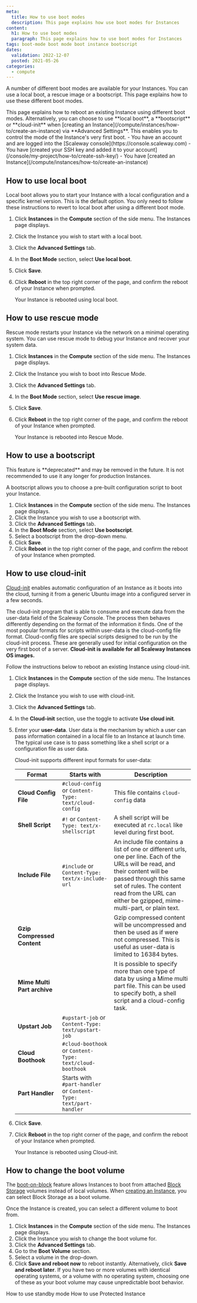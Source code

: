 ```yaml
---
meta:
  title: How to use boot modes
  description: This page explains how use boot modes for Instances
content:
  h1: How to use boot modes
  paragraph: This page explains how to use boot modes for Instances
tags: boot-mode boot mode boot instance bootscript
dates:
  validation: 2022-12-07
  posted: 2021-05-26 
categories:
  - compute
---
```


A number of different boot modes are available for your Instances. You can use a local boot, a rescue image or a bootscript. This page explains how to use these different boot modes.

<Macro id="iam-requirements" />

<Message type="tip">
  This page explains how to reboot an existing Instance using different boot modes. Alternatively, you can choose to use **local boot**, a **bootscript** or **cloud-init** when [creating an Instance](/compute/instances/how-to/create-an-instance) via **Advanced Settings**. This enables you to control the mode of the Instance's very first boot.
</Message>

<Message type="requirement">
  - You have an account and are logged into the [Scaleway console](https://console.scaleway.com)
  - You have [created your SSH key and added it to your account](/console/my-project/how-to/create-ssh-key/)
  - You have [created an Instance](/compute/instances/how-to/create-an-instance)
</Message>

## How to use local boot

Local boot allows you to start your Instance with a local configuration and a specific kernel version. This is the default option. You only need to follow these instructions to revert to local boot after using a different boot mode.

1. Click **Instances** in the **Compute** section of the side menu. The Instances page displays.
2. Click the Instance you wish to start with a local boot.
3. Click the **Advanced Settings** tab.
    <Lightbox src="scaleway-boot-modes.webp" alt=""/>
4. In the **Boot Mode** section, select **Use local boot**.
5. Click **Save**.
6. Click **Reboot** in the top right corner of the page, and confirm the reboot of your Instance when prompted.

    Your Instance is rebooted using local boot.

## How to use rescue mode

Rescue mode restarts your Instance via the network on a minimal operating system. You can use rescue mode to debug your Instance and recover your system data.

1. Click **Instances** in the **Compute** section of the side menu. The Instances page displays.
2. Click the Instance you wish to boot into Rescue Mode.
3. Click the **Advanced Settings** tab.
4. In the **Boot Mode** section, select **Use rescue image**.
5. Click **Save**.
6. Click **Reboot** in the top right corner of the page, and confirm the reboot of your Instance when prompted.

    Your Instance is rebooted into Rescue Mode.


## How to use a bootscript

<Message type="important">
  This feature is **deprecated** and may be removed in the future. It is not recommended to use it any longer for production Instances.
</Message>

A bootscript allows you to choose a pre-built configuration script to boot your Instance. 

1. Click **Instances** in the **Compute** section of the side menu. The Instances page displays.
2. Click the Instance you wish to use a bootscript with.
3. Click the **Advanced Settings** tab.
4. In the **Boot Mode** section, select **Use bootscript**.
5. Select a bootscript from the drop-down menu.
6. Click **Save**.
7. Click **Reboot** in the top right corner of the page, and confirm the reboot of your Instance when prompted.

## How to use cloud-init

[Cloud-init](/compute/instances/concepts/#cloud-init) enables automatic configuration of an Instance as it boots into the cloud, turning it from a generic Ubuntu image into a configured server in a few seconds. 

The cloud-init program that is able to consume and execute data from the user-data field of the Scaleway Console. The process then behaves differently depending on the format of the information it finds. One of the most popular formats for scripts within user-data is the cloud-config file format. Cloud-config files are special scripts designed to be run by the cloud-init process.
These are generally used for initial configuration on the very first boot of a server. **Cloud-init is available for all Scaleway Instances OS images.**

Follow the instructions below to reboot an existing Instance using cloud-init. 

1. Click **Instances** in the **Compute** section of the side menu. The Instances page displays.
2. Click the Instance you wish to use with cloud-init.
3. Click the **Advanced Settings** tab.
4. In the **Cloud-init** section, use the <Icon name="toggle" /> toggle to activate **Use cloud init**.
    <Lightbox src="scaleway-cloud-init.webp" alt=""/>
5. Enter your **user-data**. User data is the mechanism by which a user can pass information contained in a local file to an Instance at launch time. The typical use case is to pass something like a shell script or a configuration file as user data.

    Cloud-init supports different input formats for user-data:

    |Format|Starts with|Description|
    | ---- | ------------- | --------- |
    |**Cloud Config File**|`#cloud-config` or `Content-Type: text/cloud-config`| This file contains `cloud-config` data|
    | **Shell Script**|`#!` or `Content-Type: text/x-shellscript`|A shell script will be executed at `rc.local` like level during first boot.|
    |**Include File**|`#include` or `Content-Type: text/x-include-url`|An include file contains a list of one or different urls, one per line. Each of the URLs will be read, and their content will be passed through this same set of rules. The content read from the URL can either be gzipped, mime-multi-part, or plain text.|
    |**Gzip Compressed Content**||Gzip compressed content will be uncompressed and then be used as if were not compressed. This is useful as user-data is limited to 16384 bytes.|
    |**Mime Multi Part archive**||It is possible to specify more than one type of data by using a Mime multi part file. This can be used to specify both, a shell script and a cloud-config task.|
    |**Upstart Job**| `#upstart-job` or `Content-Type: text/upstart-job`||
    |**Cloud Boothook**|`#cloud-boothook` or `Content-Type: text/cloud-boothook`||
    |**Part Handler**|Starts with `#part-handler` or `Content-Type: text/part-handler`||
6. Click **Save**.
7. Click **Reboot** in the top right corner of the page, and confirm the reboot of your Instance when prompted.

    Your Instance is rebooted using Cloud-init.

## How to change the boot volume

The [boot-on-block](/compute/instances/concepts/#boot-on-block) feature allows Instances to boot from attached [Block Storage](/compute/instances/concepts/#block-volumes) volumes instead of local volumes. When [creating an Instance](/compute/instances/how-to/create-an-instance), you can select Block Storage as a boot volume. 

Once the Instance is created, you can select a different volume to boot from. 

1. Click **Instances** in the **Compute** section of the side menu. The Instances page displays.
2. Click the Instance you wish to change the boot volume for.
3. Click the **Advanced Settings** tab.
4. Go to the **Boot Volume** section.
5. Select a volume in the drop-down.
6. Click **Save and reboot now** to reboot instantly. Alternatively, click **Save and reboot later**.
    <Message type="important">
      If you have two or more volumes with identical operating systems, or a volume with no operating system, choosing one of these as your boot volume may cause unpredictable boot behavior.
    </Message>


<Navigation title="See Also">
  <PreviousButton to="/compute/instances/how-to/use-standby-mode/">How to use standby mode</PreviousButton>
  <NextButton to="/compute/instances/how-to/use-protected-instance/">How to use Protected Instance</NextButton>
</Navigation>
